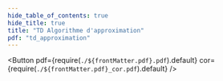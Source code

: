 ```yaml
---
hide_table_of_contents: true
hide_title: true
title: "TD Algorithme d'approximation"
pdf: "td_approximation"
---
```


<Button 
    pdf={require(`./${frontMatter.pdf}.pdf`).default}
    cor={require(`./${frontMatter.pdf}_cor.pdf`).default}
/>
